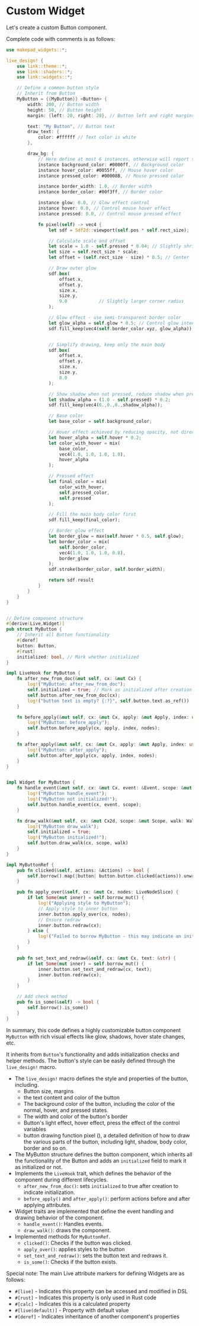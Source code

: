 # Custom Widget

Let's create a custom Button component.

Complete code with comments is as follows:

```rust
use makepad_widgets::*;

live_design! {
    use link::theme::*;
    use link::shaders::*;
    use link::widgets::*;

    // Define a common button style
    // Inherit from Button
    MyButton = {{MyButton}} <Button> {
        width: 200, // Button width
        height: 50, // Button height
        margin: {left: 20, right: 20}, // Button left and right margins

        text: "My Button", // Button text
        draw_text: {
            color: #ffffff // Text color is white
        },

        draw_bg: {
            // Here define at most 6 instances, otherwise will report subtract with overflow
            instance background_color: #0000ff, // Background color
            instance hover_color: #0055ff, // Mouse hover color
            instance pressed_color: #00008B, // Mouse pressed color

            instance border_width: 1.0, // Border width
            instance border_color: #00f3ff, // Border color

            instance glow: 0.0, // Glow effect control
            instance hover: 0.0, // Control mouse hover effect
            instance pressed: 0.0, // Control mouse pressed effect

            fn pixel(self) -> vec4 {
                let sdf = Sdf2d::viewport(self.pos * self.rect_size);

                // Calculate scale and offset
                let scale = 1.0 - self.pressed * 0.04; // Slightly shrink when pressed
                let size = self.rect_size * scale; 
                let offset = (self.rect_size - size) * 0.5; // Center

                // Draw outer glow
                sdf.box(
                    offset.x,
                    offset.y,
                    size.x,
                    size.y,
                    9.0            // Slightly larger corner radius
                );

                // Glow effect - use semi-transparent border color
                let glow_alpha = self.glow * 0.5; // Control glow intensity
                sdf.fill_keep(vec4(self.border_color.xyz, glow_alpha)); 


                // Simplify drawing, keep only the main body
                sdf.box(
                    offset.x,
                    offset.y,
                    size.x,
                    size.y,
                    8.0
                );

                // Show shadow when not pressed, reduce shadow when pressed
                let shadow_alpha = (1.0 - self.pressed) * 0.2; 
                sdf.fill_keep(vec4(0.,0.,0.,shadow_alpha));

                // Base color
                let base_color = self.background_color;

                // Hover effect achieved by reducing opacity, not directly modifying color
                let hover_alpha = self.hover * 0.2;
                let color_with_hover = mix(
                    base_color, 
                    vec4(1.0, 1.0, 1.0, 1.0),
                    hover_alpha
                );

                // Pressed effect
                let final_color = mix(
                    color_with_hover,
                    self.pressed_color,
                    self.pressed
                );

                // Fill the main body color first
                sdf.fill_keep(final_color);

                // Border glow effect  
                let border_glow = max(self.hover * 0.5, self.glow);
                let border_color = mix(
                    self.border_color,
                    vec4(1.0, 1.0, 1.0, 0.8), 
                    border_glow
                );
                sdf.stroke(border_color, self.border_width);

                return sdf.result
            }
        }
    }
}


// Define component structure
#[derive(Live,Widget)]
pub struct MyButton {
    // Inherit all Button functionality
    #[deref]
    button: Button,
    #[rust]
    initialized: bool, // Mark whether initialized
}

impl LiveHook for MyButton {
    fn after_new_from_doc(&mut self, cx: &mut Cx) {
        log!("MyButton: after_new_from_doc");
        self.initialized = true; // Mark as initialized after creation
        self.button.after_new_from_doc(cx);
        log!("button text is empty? {:?}", self.button.text.as_ref())
    }

    fn before_apply(&mut self, cx: &mut Cx, apply: &mut Apply, index: usize, nodes: &[LiveNode]) {
        log!("MyButton: before_apply");
        self.button.before_apply(cx, apply, index, nodes);
    }

    fn after_apply(&mut self, cx: &mut Cx, apply: &mut Apply, index: usize, nodes: &[LiveNode]) {
        log!("MyButton: after_apply");
        self.button.after_apply(cx, apply, index, nodes);
    }
}


impl Widget for MyButton {
    fn handle_event(&mut self, cx: &mut Cx, event: &Event, scope: &mut Scope) {
        log!("MyButton handle_event");
        log!("MyButton not initialized!");
        self.button.handle_event(cx, event, scope);
    }

    fn draw_walk(&mut self, cx: &mut Cx2d, scope: &mut Scope, walk: Walk) -> DrawStep {
        log!("MyButton draw_walk");
        self.initialized = true; 
        log!("MyButton initialized!");
        self.button.draw_walk(cx, scope, walk)
    }
}

impl MyButtonRef {
    pub fn clicked(&self, actions: &Actions) -> bool {
        self.borrow().map(|button| button.button.clicked(actions)).unwrap_or(false)
    }

    pub fn apply_over(&self, cx: &mut Cx, nodes: LiveNodeSlice) {
        if let Some(mut inner) = self.borrow_mut() {
            log!("Applying style to MyButton");
            // Apply style to inner button
            inner.button.apply_over(cx, nodes);
            // Ensure redraw
            inner.button.redraw(cx);
        } else {
            log!("Failed to borrow MyButton - this may indicate an initialization problem");
        }
    }

    pub fn set_text_and_redraw(&self, cx: &mut Cx, text: &str) {
        if let Some(mut inner) = self.borrow_mut() {
            inner.button.set_text_and_redraw(cx, text);
            inner.button.redraw(cx);
        }
    }

    // Add check method
    pub fn is_some(&self) -> bool {
        self.borrow().is_some()
    }
}
```
In summary, this code defines a highly customizable button component `MyButton` with rich visual effects like glow, shadows, hover state changes, etc.

It inherits from `Button`'s functionality and adds initialization checks and helper methods. The button's style can be easily defined through the `live_design!` macro.

- The `live_design!` macro defines the style and properties of the button, including.
    - Button size, margins
    - the text content and color of the button
    - The background color of the button, including the color of the normal, hover, and pressed states.
    - The width and color of the button's border
    - Button's light effect, hover effect, press the effect of the control variables
    - button drawing function pixel (), a detailed definition of how to draw the various parts of the button, including light, shadow, body color, border and so on.
- The MyButton structure defines the button component, which inherits all the functionality of the Button and adds an `initialized` field to mark it as initialized or not.
- Implements the `LiveHook` trait, which defines the behavior of the component during different lifecycles.
    - `after_new_from_doc()`: sets `initialized` to true after creation to indicate initialization.
    - `before_apply()` and `after_apply()`: perform actions before and after applying attributes.
- Widget traits are implemented that define the event handling and drawing behavior of the component.
    - `handle_event()`: Handles events.
    - `draw_walk()`: draws the component.
- Implemented methods for `MyButtonRef`.
    - `clicked()`: Checks if the button was clicked.
    - `apply_over()`: applies styles to the button
    - `set_text_and_redraw()`: sets the button text and redraws it.
    - `is_some()`: Checks if the button exists.

Special note: The main Live attribute markers for defining Widgets are as follows:

- `#[live]` - Indicates this property can be accessed and modified in DSL
- `#[rust]` - Indicates this property is only used in Rust code
- `#[calc]` - Indicates this is a calculated property
- `#[live(default)]` - Property with default value
- `#[deref]` - Indicates inheritance of another component's properties

